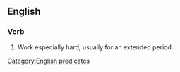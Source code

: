 ==English==

===Verb===
{{infl|en|verb|head=to [[work]] one's [[fingers]] to the [[bone]]}}

# {{idiom}} Work especially hard, usually for an extended period.

[[Category:English predicates]]